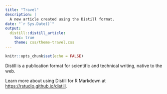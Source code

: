 ```yaml
---
title: "Travel"
description: |
  A new article created using the Distill format.
date: "`r Sys.Date()`"
output: 
  distill::distill_article:
    toc: true
    theme: css/theme-travel.css
---
```


```r
knitr::opts_chunk$set(echo = FALSE)
```

Distill is a publication format for scientific and technical writing, native to the web. 

Learn more about using Distill for R Markdown at <https://rstudio.github.io/distill>.





